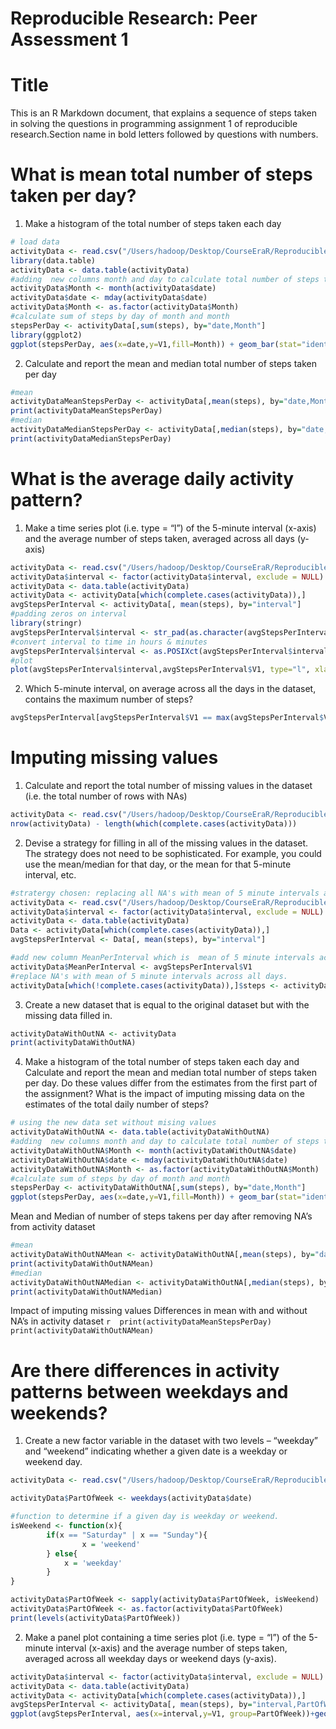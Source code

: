 # Reproducible Research: Peer Assessment 1


Title
========================================================

This is an R Markdown document, that explains a sequence of steps taken in solving the questions in programming assignment 1 of reproducible research.Section name in bold letters followed by questions with numbers.

# What is mean total number of steps taken per day?
1. Make a histogram of the total number of steps taken each day
```r
# load data
activityData <- read.csv("/Users/hadoop/Desktop/CourseEraR/Reproducible\ Research/Week2/PeerAssesment1/activity.csv", colClasses=c("numeric","Date","numeric"))
library(data.table)
activityData <- data.table(activityData)
#adding  new columns month and day to calculate total number of steps taken by day and month.
activityData$Month <- month(activityData$date)
activityData$date <- mday(activityData$date)
activityData$Month <- as.factor(activityData$Month)
#calculate sum of steps by day of month and month
stepsPerDay <- activityData[,sum(steps), by="date,Month"]
library(ggplot2)
ggplot(stepsPerDay, aes(x=date,y=V1,fill=Month)) + geom_bar(stat="identity",position="dodge")+labs(x="day" , y="steps")
```

2. Calculate and report the mean and median total number of steps taken per day

```r
#mean
activityDataMeanStepsPerDay <- activityData[,mean(steps), by="date,Month"]$V1
print(activityDataMeanStepsPerDay)
#median
activityDataMedianStepsPerDay <- activityData[,median(steps), by="date,Month"]$V1
print(activityDataMedianStepsPerDay)
```

# What is the average daily activity pattern?

1. Make a time series plot (i.e. type = "l") of the 5-minute interval (x-axis) and the average number of steps taken, averaged across all days (y-axis)

```r
activityData <- read.csv("/Users/hadoop/Desktop/CourseEraR/Reproducible\ Research/Week2/PeerAssesment1/activity.csv", colClasses=c("numeric","Date","numeric"))
activityData$interval <- factor(activityData$interval, exclude = NULL)
activityData <- data.table(activityData)
activityData <- activityData[which(complete.cases(activityData)),]
avgStepsPerInterval <- activityData[, mean(steps), by="interval"]
#padding zeros on interval
library(stringr)
avgStepsPerInterval$interval <- str_pad(as.character(avgStepsPerInterval$interval), 4, side="left", pad="0")
#convert interval to time in hours & minutes
avgStepsPerInterval$interval <- as.POSIXct(avgStepsPerInterval$interval, format="%H%M")
#plot
plot(avgStepsPerInterval$interval,avgStepsPerInterval$V1, type="l", xlab="Interval in Hours", ylab="Steps averaged per interval across all days")
```

2. Which 5-minute interval, on average across all the days in the dataset, contains the maximum number of steps?

```r
avgStepsPerInterval[avgStepsPerInterval$V1 == max(avgStepsPerInterval$V1), ]
```

# Imputing missing values
 1. Calculate and report the total number of missing values in the dataset (i.e. the total number of rows with NAs)
 ```r
 activityData <- read.csv("/Users/hadoop/Desktop/CourseEraR/Reproducible\ Research/Week2/PeerAssesment1/activity.csv", colClasses=c("numeric","Date","numeric"))
 nrow(activityData) - length(which(complete.cases(activityData)))
 ```
 
 2. Devise a strategy for filling in all of the missing values in the dataset. The strategy does not need to be sophisticated. For example, you could use the mean/median for that day, or the mean for that 5-minute interval, etc.
 
 ```r
 #stratergy chosen: replacing all NA's with mean of 5 minute intervals across all days.
activityData <- read.csv("/Users/hadoop/Desktop/CourseEraR/Reproducible\ Research/Week2/PeerAssesment1/activity.csv", colClasses=c("numeric","Date","numeric"))
activityData$interval <- factor(activityData$interval, exclude = NULL)
activityData <- data.table(activityData)
Data <- activityData[which(complete.cases(activityData)),]
avgStepsPerInterval <- Data[, mean(steps), by="interval"]

#add new column MeanPerInterval which is  mean of 5 minute intervals across alldays .
activityData$MeanPerInterval <- avgStepsPerInterval$V1
#replace NA's with mean of 5 minute intervals across all days.
activityData[which(!complete.cases(activityData)),]$steps <- activityData[which(!complete.cases(activityData)),]$MeanPerInterval
 ```
 
 3. Create a new dataset that is equal to the original dataset but with the missing data filled in.
 ```r
activityDataWithOutNA <- activityData
print(activityDataWithOutNA)
```


4. Make a histogram of the total number of steps taken each day and Calculate and report the mean and median total number of steps taken per day. Do these values differ from the estimates from the first part of the assignment? What is the impact of imputing missing data on the estimates of the total daily number of steps?

```r
# using the new data set without mising values
activityDataWithOutNA <- data.table(activityDataWithOutNA)
#adding  new columns month and day to calculate total number of steps taken by day and month.
activityDataWithOutNA$Month <- month(activityDataWithOutNA$date)
activityDataWithOutNA$date <- mday(activityDataWithOutNA$date)
activityDataWithOutNA$Month <- as.factor(activityDataWithOutNA$Month)
#calculate sum of steps by day of month and month
stepsPerDay <- activityDataWithOutNA[,sum(steps), by="date,Month"]
ggplot(stepsPerDay, aes(x=date,y=V1,fill=Month)) + geom_bar(stat="identity",position="dodge")+labs(x="day" , y="steps")

```

  Mean and Median of number of steps takens per day after removing NA's from activity dataset
```r
#mean
activityDataWithOutNAMean <- activityDataWithOutNA[,mean(steps), by="date,Month"]$V1
print(activityDataWithOutNAMean)
#median
activityDataWithOutNAMedian <- activityDataWithOutNA[,median(steps), by="date,Month"]$V1
print(activityDataWithOutNAMedian)
```

 Impact of imputing missing values
 Differences in mean with and without NA's in activity dataset
 ```r
 print(activityDataMeanStepsPerDay)
 print(activityDataWithOutNAMean)
 ```

# Are there differences in activity patterns between weekdays and weekends?

1. Create a new factor variable in the dataset with two levels – “weekday” and “weekend” indicating whether a given date is a weekday or weekend day.

```r
activityData <- read.csv("/Users/hadoop/Desktop/CourseEraR/Reproducible\ Research/Week2/PeerAssesment1/activity.csv", colClasses=c("numeric","Date","numeric"))

activityData$PartOfWeek <- weekdays(activityData$date)

#function to determine if a given day is weekday or weekend.
isWeekend <- function(x){
        if(x == "Saturday" | x == "Sunday"){
                x = 'weekend' 
        } else{
            x = 'weekday'   
        }     
}

activityData$PartOfWeek <- sapply(activityData$PartOfWeek, isWeekend)
activityData$PartOfWeek <- as.factor(activityData$PartOfWeek)
print(levels(activityData$PartOfWeek))
```

2. Make a panel plot containing a time series plot (i.e. type = "l") of the 5-minute interval (x-axis) and the average number of steps taken, averaged across all weekday days or weekend days (y-axis). 

```r
activityData$interval <- factor(activityData$interval, exclude = NULL)
activityData <- data.table(activityData)
activityData <- activityData[which(complete.cases(activityData)),]
avgStepsPerInterval <- activityData[, mean(steps), by="interval,PartOfWeek"]
ggplot(avgStepsPerInterval, aes(x=interval,y=V1, group=PartOfWeek))+geom_line()+facet_grid(PartOfWeek ~ .)+scale_x_discrete(breaks=c(0,500,1000,1500,2000))+labs(y="Steps averaged per interval across all days")

```